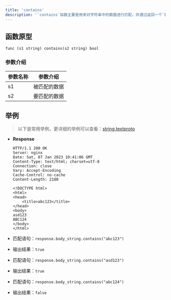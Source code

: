 ```yaml
---
title: 'contains'
description: '`contains`函数主要是用来对字符串中的数据进行匹配，并通过返回一个`bool`的结果来判断是否匹配成功'
---
```


## 函数原型

`func (s1 string) contains(s2 string) bool`

### 参数介绍

| 参数名称 | 参数介绍   |
|------|--------|
| s1   | 被匹配的数据 |
| s2   | 要匹配的数据 |

## 举例

> 以下是常用举例，更详细的举例可以查看：[string.textproto](https://github.com/google/cel-spec/blob/master/tests/simple/testdata/string.textproto#L198)

- **Response**
  ```HTTP
  HTTP/1.1 200 OK
  Server: nginx
  Date: Sat, 07 Jan 2023 10:41:06 GMT
  Content-Type: text/html; charset=utf-8
  Connection: close
  Vary: Accept-Encoding
  Cache-Control: no-cache
  Content-Length: 2180
  
  <!DOCTYPE html>
  <html>
  <head>
      <title>abc123</title>
  </head>
  <body>
  asd123
  ABC124
  </body>
  </html>
  ```
  
- 匹配语句：`response.body_string.contains("abc123")`
- 输出结果：`true`

- 匹配语句：`response.body_string.contains("asd123")`
- 输出结果：`true`

- 匹配语句：`response.body_string.contains("abc124")`
- 输出结果：`false`
